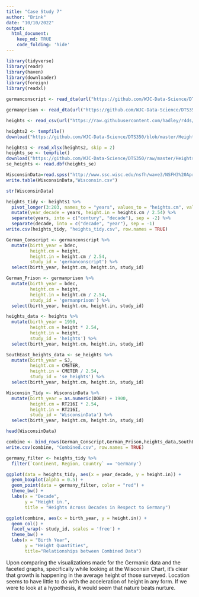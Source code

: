 ```yaml
---
title: "Case Study 7"
author: "Brink"
date: "10/10/2022"
output: 
  html_document:
    keep_md: TRUE
    code_folding: 'hide'
---
```


```r
library(tidyverse)
library(readr)
library(haven)
library(downloader)
library(foreign)
library(readxl)
```
```r
germanconscript <- read_dta(url("https://github.com/WJC-Data-Science/DTS350/blob/master/germanconscr.dta?raw=true"))

germanprison <- read_dta(url("https://github.com/WJC-Data-Science/DTS350/blob/master/germanprison.dta?raw=true"))

heights <- read_csv(url("https://raw.githubusercontent.com/hadley/r4ds/master/data/heights.csv"))

heights2 <- tempfile()
download("https://github.com/WJC-Data-Science/DTS350/blob/master/Height.xlsx?raw=true", heights2, mode = "wb")

heights1 <- read_xlsx(heights2, skip = 2)
heights_se <- tempfile()
download("https://github.com/WJC-Data-Science/DTS350/raw/master/Heights_south-east/B6090.DBF?raw=true", heights_se, mode = "wb")
se_heights <- read.dbf(heights_se)

```
```r
WisconsinData=read.spss("http://www.ssc.wisc.edu/nsfh/wave3/NSFH3%20Apr%202005%20release/main05022005.sav", to.data.frame=TRUE)
write.table(WisconsinData,"Wisconsin.csv")
```

```r
str(WisconsinData)
```


```r
heights_tidy <- heights1 %>%
  pivot_longer(3:203, names_to = "years", values_to = "heights.cm", values_drop_na = TRUE) %>%
  mutate(year_decade = years, height.in = heights.cm / 2.54) %>%
  separate(years, into = c("century", "decade"), sep = -2) %>%
  separate(decade, into = c("decade", "year"), sep = -1)
write.csv(heights_tidy, "heights_tidy.csv", row.names = TRUE)
```
```r
German_Conscript <- germanconscript %>%
  mutate(birth_year = bdec,
         height.cm = height,
         height.in = height.cm / 2.54,
         study_id = 'germanconscript') %>%
  select(birth_year, height.cm, height.in, study_id)

German_Prison <- germanprison %>%
  mutate(birth_year = bdec,
         height.cm = height,
         height.in = height.cm / 2.54,
         study_id = 'germanprison') %>%
  select(birth_year, height.cm, height.in, study_id)

heights_data <- heights %>%
  mutate(birth_year = 1950,
         height.cm = height * 2.54,
         height.in = height,
         study_id = 'heights') %>%
  select(birth_year, height.cm, height.in, study_id)

SouthEast_heights_data <- se_heights %>%
  mutate(birth_year = SJ,
         height.cm = CMETER,
         height.in = CMETER / 2.54,
         study_id = 'se_heights') %>%
  select(birth_year, height.cm, height.in, study_id)

Wisconsin_Tidy <- WisconsinData %>%
  mutate(birth_year = as.numeric(DOBY) + 1900,
         height.cm = RT216I * 2.54,
         height.in = RT216I,
         study_id = 'WisconsinData') %>%
  select(birth_year, height.cm, height.in, study_id)
```
```r
head(WisconsinData)
```


```r
combine <- bind_rows(German_Conscript,German_Prison,heights_data,SouthEast_heights_data,Wisconsin_Tidy)
write.csv(combine, "Combined.csv", row.names = TRUE)
```

```r
germany_filter <- heights_tidy %>%
  filter(`Continent, Region, Country` == 'Germany')
```

```r
ggplot(data = heights_tidy, aes(x = year_decade, y = height.in)) +
  geom_boxplot(alpha = 0.5) +
  geom_point(data = germany_filter, color = "red") +
  theme_bw() +
  labs(x = "Decade",
       y = "Height in.",
       title = "Heights Across Decades in Respect to Germany")
```

```r
ggplot(combine, aes(x = birth_year, y = height.in)) +
  geom_col() +
  facet_wrap(~ study_id, scales = 'free') +
  theme_bw() +
  labs(x = "Birth Year",
       y = "Height Quantities",
       title="Relationships between Combined Data")
```
Upon comparing the visualizations made for the Germanic data and the faceted graphs, specifically while looking at the Wisconsin Chart, it's clear that growth is happening in the average height of those surveyed. Location seems to have little to do with the acceleration of height in any form. If we were to look at a hypothesis, it would seem that nature beats nurture. 
